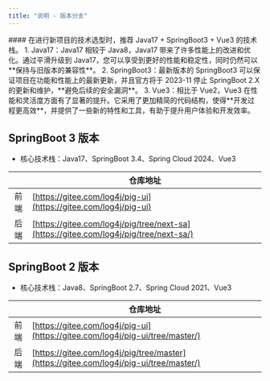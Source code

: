 ```yaml
---
title: "说明 - 版本分支"
---
```


<Note>
#### 在进行新项目的技术选型时，推荐 Java17 + SpringBoot3 + Vue3 的技术栈。
1. Java17：Java17 相较于 Java8，Java17 带来了许多性能上的改进和优化。通过平滑升级到 Java17，您可以享受到更好的性能和稳定性，同时仍然可以**保持与旧版本的兼容性**。
2. SpringBoot3：最新版本的 SpringBoot3 可以保证项目在功能和性能上的最新更新，并且官方将于 2023-11 停止 SpringBoot 2.X 的更新和维护，**避免后续的安全漏洞**。
3. Vue3：相比于 Vue2，Vue3 在性能和灵活度方面有了显著的提升。它采用了更加精简的代码结构，使得**开发过程更高效**，并提供了一些新的特性和工具，有助于提升用户体验和开发效率。
</Note>

## SpringBoot 3 版本
- 核心技术栈：Java17、SpringBoot 3.4、Spring Cloud 2024、Vue3

|  | 仓库地址 |
| :---: | --- |
| 前端 | [https://gitee.com/log4j/pig-ui](https://gitee.com/log4j/pig-ui) |
| 后端 | [https://gitee.com/log4j/pig/tree/next-sa](https://gitee.com/log4j/pig/tree/next-sa/) |

## SpringBoot 2 版本
- 核心技术栈：Java8、SpringBoot 2.7、Spring Cloud 2021、Vue3

|  | 仓库地址 |
| :---: | --- |
| 前端 | [https://gitee.com/log4j/pig-ui](https://gitee.com/log4j/pig-ui/tree/master/) |
| 后端 | [https://gitee.com/log4j/pig/tree/master](https://gitee.com/log4j/pig-ui/tree/master/) |



